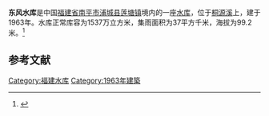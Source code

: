 {{Infobox Reservoir 
|name = 东风水库
|nickname = 
|image = 
|image_caption = 
|map = 
|map_caption = 
|pushpin_map = China Fujian
|pushpin_map_caption = 
|code = BGC10200173
|class = 
|location_of_reservoir = [[福建省|福建省]][[南平市|南平市]][[浦城县|浦城县]][[莲塘镇_(浦城县)|莲塘镇]]
|location_of_dam = 
|inflow = 
|outflow = 
|catchment_area = 37
|reservoir_area = 
|mean_depth = 
|maximum_depth = 
|flood_level = 
|normal_water_level = 
|dead_water_level = 
|water_quality = 
|island = 
|maximum_storage_capacity = 
|normal_storage_capacity = 1537万
|dead_storage_capacity = 
|type_of_dam = 
|elevation_of_dam = 
|height_of_dam = 
|length_of_dam = 
|width_of_dam = 
|installed_capacity = 
|irrigated_area =
|start = 
|complete = 1963年
|cost = 
|emigrate = 
|latd = 27.9423
|latm = 
|lats = 
|latNS = N
|longd = 118.4669
|longm = 
|longs = 
|longEW = E
|website = 
|footnotes = 
}}
<mapframe latitude="27.9423" longitude="118.4669" zoom="14" width="280" height="300" align="right" />
'''东风水库'''是中国[[福建省|福建省]][[南平市|南平市]][[浦城县|浦城县]][[莲塘镇_(浦城县)|莲塘镇]]境内的一座[[水库|水库]]，位于[[桐源溪|桐源溪]]上，建于1963年。水库正常库容为1537万立方米，集雨面积为37平方千米，海拔为99.2米。<ref>{{cite web|url=http://brim.ihb.ac.cn/12/CN/12.asp|title=中国大中型水库基本特征数据库|work=中国生物多样性信息系统内陆水体生物学分部|deadurl=yes|archiveurl=https://web.archive.org/web/20120402061833/http://brim.ihb.ac.cn/12/CN/12.asp|archivedate=2012-04-02|accessdate=2012-03-28}}</ref>

== 参考文献 ==
{{Reflist}}

{{福建小作品}}

[[Category:福建水库|Category:福建水库]]
[[Category:1963年建築|Category:1963年建築]]
